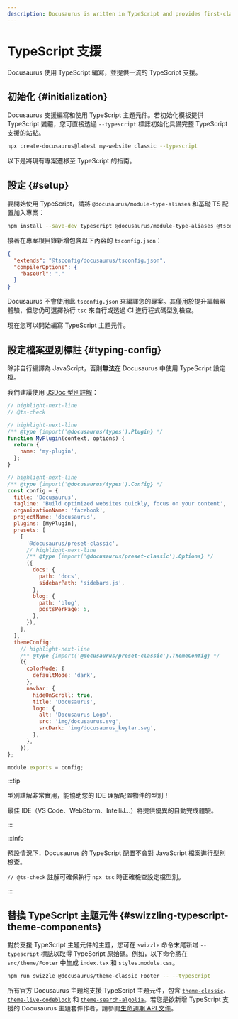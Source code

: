 ```yaml
---
description: Docusaurus is written in TypeScript and provides first-class TypeScript support.
---
```


# TypeScript 支援

Docusaurus 使用 TypeScript 編寫，並提供一流的 TypeScript 支援。

## 初始化 {#initialization}

Docusaurus 支援編寫和使用 TypeScript 主題元件。若初始化模板提供 TypeScript 變體，您可直接透過 `--typescript` 標誌初始化具備完整 TypeScript 支援的站點。

```bash
npx create-docusaurus@latest my-website classic --typescript
```

以下是將現有專案遷移至 TypeScript 的指南。

## 設定 {#setup}

要開始使用 TypeScript，請將 `@docusaurus/module-type-aliases` 和基礎 TS 配置加入專案：

```bash npm2yarn
npm install --save-dev typescript @docusaurus/module-type-aliases @tsconfig/docusaurus
```

接著在專案根目錄新增包含以下內容的 `tsconfig.json`：

```json title="tsconfig.json"
{
  "extends": "@tsconfig/docusaurus/tsconfig.json",
  "compilerOptions": {
    "baseUrl": "."
  }
}
```

Docusaurus 不會使用此 `tsconfig.json` 來編譯您的專案。其僅用於提升編輯器體驗，但您仍可選擇執行 `tsc` 來自行或透過 CI 進行程式碼型別檢查。

現在您可以開始編寫 TypeScript 主題元件。

## 設定檔案型別標註 {#typing-config}

除非自行編譯為 JavaScript，否則**無法**在 Docusaurus 中使用 TypeScript 設定檔。

我們建議使用 [JSDoc 型別註解](https://www.typescriptlang.org/docs/handbook/jsdoc-supported-types.html)：

```js title="docusaurus.config.js"
// highlight-next-line
// @ts-check

// highlight-next-line
/** @type {import('@docusaurus/types').Plugin} */
function MyPlugin(context, options) {
  return {
    name: 'my-plugin',
  };
}

// highlight-next-line
/** @type {import('@docusaurus/types').Config} */
const config = {
  title: 'Docusaurus',
  tagline: 'Build optimized websites quickly, focus on your content',
  organizationName: 'facebook',
  projectName: 'docusaurus',
  plugins: [MyPlugin],
  presets: [
    [
      '@docusaurus/preset-classic',
      // highlight-next-line
      /** @type {import('@docusaurus/preset-classic').Options} */
      ({
        docs: {
          path: 'docs',
          sidebarPath: 'sidebars.js',
        },
        blog: {
          path: 'blog',
          postsPerPage: 5,
        },
      }),
    ],
  ],
  themeConfig:
    // highlight-next-line
    /** @type {import('@docusaurus/preset-classic').ThemeConfig} */
    ({
      colorMode: {
        defaultMode: 'dark',
      },
      navbar: {
        hideOnScroll: true,
        title: 'Docusaurus',
        logo: {
          alt: 'Docusaurus Logo',
          src: 'img/docusaurus.svg',
          srcDark: 'img/docusaurus_keytar.svg',
        },
      },
    }),
};

module.exports = config;
```

:::tip

型別註解非常實用，能協助您的 IDE 理解配置物件的型別！

最佳 IDE（VS Code、WebStorm、IntelliJ...）將提供優異的自動完成體驗。

:::

:::info

預設情況下，Docusaurus 的 TypeScript 配置不會對 JavaScript 檔案進行型別檢查。

`// @ts-check` 註解可確保執行 `npx tsc` 時正確檢查設定檔型別。

:::

## 替換 TypeScript 主題元件 {#swizzling-typescript-theme-components}

對於支援 TypeScript 主題元件的主題，您可在 `swizzle` 命令末尾新增 `--typescript` 標誌以取得 TypeScript 原始碼。例如，以下命令將在 `src/theme/Footer` 中生成 `index.tsx` 和 `styles.module.css`。

```bash npm2yarn
npm run swizzle @docusaurus/theme-classic Footer -- --typescript
```

所有官方 Docusaurus 主題均支援 TypeScript 主題元件，包含 [`theme-classic`](./api/themes/theme-classic.mdx)、[`theme-live-codeblock`](./api/themes/theme-live-codeblock.mdx) 和 [`theme-search-algolia`](./api/themes/theme-search-algolia.mdx)。若您是欲新增 TypeScript 支援的 Docusaurus 主題套件作者，請參閱[生命週期 API 文件](./api/plugin-methods/extend-infrastructure.mdx#getTypeScriptThemePath)。